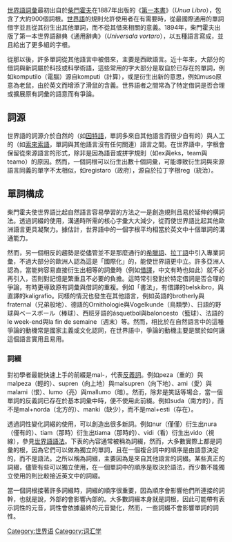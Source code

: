 {{Unreferenced|time=2020-08-05T11:37:23+00:00}}

{{Esperanto|expanded=Language}}

[[世界語詞彙|世界語詞彙]]最初出自於[[柴門霍夫|柴門霍夫]]在1887年出版的《[[第一本書|第一本書]]》（''Unua Libro''），包含了大約900個詞根。[[世界語|世界語]]的規則允許使用者在有需要時，從最國際通用的單詞借字並且從其衍生出其他單詞，而不從其借來相關的意義。1894年，柴門霍夫出版了第一本世界語辭典《通用辭典》（''Universala vortaro''），以五種語言寫成，並且給出了更多組的字根。 

從那以後，許多單詞從其他語言中被借來，主要是西歐語言。近十年來，大部分的借詞與新詞屬於科技或科學術語，這些常用的字大部分是取自於已存在的單詞，例如komputilo（電腦）源自komputi（計算），或是衍生出新的意思，例如muso原意為老鼠，由於英文而增添了滑鼠的含義。世界語者之間常為了特定借詞是否合理或擴展原有詞彙的語意而有爭論。 

== 詞源 ==
世界語的詞源介於自然的（如[[因特語|因特語]]，單詞多來自其他語言而很少自有的）與人工的（如[[索來索語|索來索語]]，單詞與其他語言沒有任何關連）語言之間。在世界語中，字根會保留從來源語言的形式，除非是因為語音或拼字規則（如ex與eks，team與teamo）的原因。然而，一個詞根可以衍生出數十個詞彙，可能導致衍生詞與來源語言同義的單字不太相似，如registaro（政府），源自於拉丁字根reg（統治）。 

== 單詞構成 ==

柴門霍夫使世界語比起自然語言容易學習的方法之一是創造規則且易於延伸的構詞法。透過詞綴的使用，溝通時所需的核心字彙大大減少，從而使世界語比起其他歐洲語言更具凝聚力。據估計，世界語中的一個字根平均相當於英文中十個單詞的溝通能力。 

然而，另一個相反的趨勢是從儘管並不是那麼通行的[[希臘語|希臘語]]、[[拉丁語|拉丁語]]中引入專業詞彙，不過大部分的歐洲人認為這是「國際化」的，能使世界語更中立。許多亞洲人認為，當能夠容易直接衍生出相等的詞彙時（例如[[借譯|借譯]]，中文有時也如此）就不必再引入，否則對記憶是繁重且不必要的負擔。這時常引發對於特定借詞是否合理的爭論，有時更導致原有詞彙與借詞的重複。例如「書法」，有借譯的belskibro，與直譯的kaligrafio。同樣的情況也發生在其他語言，例如英語的brotherly與fraternal（兄弟般地）、德語的Ornithologie與Vogelkunde（鳥類學）、日語的野球與ベースボール（棒球）、西班牙語的ásquetbol與baloncesto（籃球）、法語的le week-end與la fin de semaine（週末）等。然而，相比於在自然語言中的這種爭論的動機常是國家主義或文化認同，在世界語中，爭論的動機主要是關於如何讓這個語言實用且易用。 

=== 詞綴 ===
對初學者最能快速上手的前綴是mal-，代表[[反義詞|反義詞]]。例如peza（重的）與malpeza（輕的）、supren（向上地）與malsupren（向下地）、ami（愛）與malami（恨）、lumo（亮）與mallumo（暗）。然而，除非是笑話等場合，當一個單詞的反義詞已存在於基本詞彙中時，便不使用此前綴。例如suda（南方的），而不是mal+norda（北方的）、manki（缺少），而不是mal+esti（存在）。 

透過詞性變化詞綴的使用，可以創造出很多新詞。例如nur（僅僅）衍生出nura（僅有的）、tiam（那時）衍生出tiama（那時的）、vidi（看）衍生出vido（視線），參見[[世界語語法|世界語語法]]。下表的內容通常被稱為詞綴，然而，大多數實際上都是詞彙的根，因為它們可以做為獨立的單詞，且在一個複合詞中的順序是由語意決定的，而不是語法。之所以稱為詞綴，主要因為是來自其他語言的詞綴。某些真正的詞綴，儘管有些可以獨立使用，在一個單詞中的順序是取決於語法，而少數不能獨立使用的則比較接近英文中的詞綴。 

當一個詞根接著許多詞綴時，詞綴的順序很重要，因為順序會影響他們所連接的詞幹，也就是說，外部的會影響內部的。大多數詞綴本身就是詞根，因此可能帶有表示詞性的元音，詞性會依據最終的元音變化，然而，一些詞綴不會影響單詞的詞性。

[[Category:世界语|Category:世界语]]
[[Category:词汇学|Category:词汇学]]